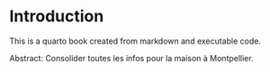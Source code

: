 # Introduction

This is a quarto book created from markdown and executable code.

Abstract: Consolider toutes les infos pour la maison à Montpellier.
